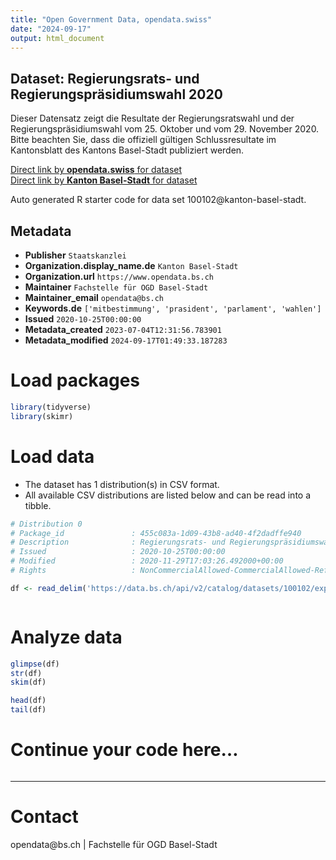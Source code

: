 ```yaml
---
title: "Open Government Data, opendata.swiss"
date: "2024-09-17"
output: html_document
---
```


## Dataset: Regierungsrats- und Regierungspräsidiumswahl 2020

Dieser Datensatz zeigt die Resultate der Regierungsratswahl
und der Regierungspräsidiumswahl vom 25. Oktober und vom 29. November 2020. 
Bitte beachten Sie, dass die offiziell gültigen
Schlussresultate im Kantonsblatt des Kantons Basel-Stadt publiziert werden.

[Direct link by **opendata.swiss** for dataset](https://opendata.swiss/de/dataset/regierungsrats-und-regierungsprasidiumswahl-2020)<br>
[Direct link by **Kanton Basel-Stadt** for dataset](https://data.bs.ch/explore/dataset/100102/)

Auto generated R starter code for data set 100102@kanton-basel-stadt.

## Metadata

- **Publisher** `Staatskanzlei`
- **Organization.display_name.de** `Kanton Basel-Stadt`
- **Organization.url** `https://www.opendata.bs.ch`
- **Maintainer** `Fachstelle für OGD Basel-Stadt`
- **Maintainer_email** `opendata@bs.ch`
- **Keywords.de** `['mitbestimmung', 'prasident', 'parlament', 'wahlen']`
- **Issued** `2020-10-25T00:00:00`
- **Metadata_created** `2023-07-04T12:31:56.783901`
- **Metadata_modified** `2024-09-17T01:49:33.187283`


# Load packages

```r

library(tidyverse)
library(skimr)

```

# Load data

-   The dataset has 1 distribution(s) in CSV format.
-   All available CSV distributions are listed below and can be read into a tibble.

```r

# Distribution 0
# Package_id               : 455c083a-1d09-43b8-ad40-4f2dadffe940
# Description              : Regierungsrats- und Regierungspräsidiumswahl 2020 (csv)
# Issued                   : 2020-10-25T00:00:00
# Modified                 : 2020-11-29T17:03:26.492000+00:00
# Rights                   : NonCommercialAllowed-CommercialAllowed-ReferenceRequired

df <- read_delim('https://data.bs.ch/api/v2/catalog/datasets/100102/exports/csv?use_labels=true')



```

# Analyze data

```r

glimpse(df)
str(df)
skim(df)

head(df)
tail(df)

```

# Continue your code here...

```r

```

------------------------------------------------------------------------

# Contact

opendata@bs.ch | Fachstelle für OGD Basel-Stadt
